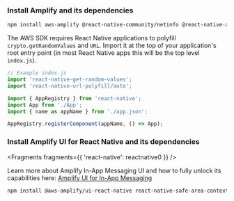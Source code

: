 ### Install Amplify and its dependencies

```bash
npm install aws-amplify @react-native-community/netinfo @react-native-async-storage/async-storage react-native-get-random-values react-native-url-polyfill
```

The AWS SDK requires React Native applications to polyfill `crypto.getRandomValues` and `URL`. Import it at the top of your application's root entry point (in most React Native apps this will be the top level `index.js`).

```js
// Example index.js
import 'react-native-get-random-values';
import 'react-native-url-polyfill/auto';

import { AppRegistry } from 'react-native';
import App from './App';
import { name as appName } from './app.json';

AppRegistry.registerComponent(appName, () => App);
```

### Install Amplify UI for React Native and its dependencies


<Fragments fragments={{ 'react-native': reactnative0 }} />

<Callout>
  Learn more about Amplify In-App Messaging UI and how to fully unlock its capabilities here: <a href="https://ui.docs.amplify.aws/react-native/connected-components/in-app-messaging">Amplify UI for In-App Messaging</a>
</Callout>

```bash
npm install @aws-amplify/ui-react-native react-native-safe-area-context
```
